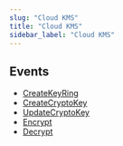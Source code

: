 ```yaml
---
slug: "Cloud KMS"
title: "Cloud KMS"
sidebar_label: "Cloud KMS"
---
```


## Events

- [CreateKeyRing](/gcprealtime/realtime/cloudkms/rules/CreateKeyRing)
- [CreateCryptoKey](/gcprealtime/realtime/cloudkms/rules/CreateCryptoKey)
- [UpdateCryptoKey](/gcprealtime/realtime/cloudkms/rules/UpdateCryptoKey)
- [Encrypt](/gcprealtime/realtime/cloudkms/rules/Encrypt)
- [Decrypt](/gcprealtime/realtime/cloudkms/rules/Decrypt)

